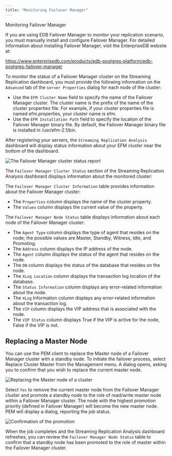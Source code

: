 ```yaml
---
title: "Monitoring Failover Manager"
---
```




<div class="index">

Monitoring Failover Manager

</div>

If you are using EDB Failover Manager to monitor your replication scenario, you must manually install and configure Failover Manager. For detailed information about installing Failover Manager, visit the EnterpriseDB website at:

<https://www.enterprisedb.com/products/edb-postgres-platform/edb-postgres-failover-manager>

To monitor the status of a Failover Manager cluster on the Streaming Replication dashboard, you must provide the following information on the `Advanced` tab of the `server Properties` dialog for each node of the cluster:

  - Use the `EFM Cluster Name` field to specify the name of the Failover Manager cluster. The cluster name is the prefix of the name of the cluster properties file. For example, if your cluster properties file is named efm.properties, your cluster name is efm.
  - Use the `EFM Installation Path` field to specify the location of the Failover Manager binary file. By default, the Failover Manager binary file is installed in /usr/efm-2.1/bin.

After registering your servers, the `Streaming Replication Analysis` dashboard will display status information about your EFM cluster near the bottom of the dashboard.

![*The Failover Manager cluster status report*](images/failover_manager_cluster_status_report.png)

The `Failover Manager Cluster Status` section of the Streaming Replication Analysis dashboard displays information about the monitored cluster:

The `Failover Manager Cluster Information` table provides information about the Failover Manager cluster:

  - The `Properties` column displays the name of the cluster property.
  - The `Values` column displays the current value of the property.

The `Failover Manager Node Status` table displays information about each node of the Failover Manager cluster:

  - The `Agent Type` column displays the type of agent that resides on the node; the possible values are Master, Standby, Witness, Idle, and Promoting.
  - The `Address` column displays the IP address of the node.
  - The `Agent` column displays the status of the agent that resides on the node.
  - The `DB` column displays the status of the database that resides on the node.
  - The `XLog Location` column displays the transaction log location of the database.
  - The `Status Information` column displays any error-related information about the node.
  - The `XLog` Information column displays any error-related information about the transaction log.
  - The `VIP` column displays the VIP address that is associated with the node.
  - The `VIP Status` column displays True if the VIP is active for the node, False if the VIP is not.

## Replacing a Master Node

You can use the PEM client to replace the Master node of a Failover Manager cluster with a standby node. To initiate the failover process, select Replace Cluster Master from the Management menu. A dialog opens, asking you to confirm that you wish to replace the current master node.

![*Replacing the Master node of a cluster*](images/replace_master_node_of_cluster.png)

Select `Yes` to remove the current master node from the Failover Manager cluster and promote a standby node to the role of read/write master node within a Failover Manager cluster. The node with the highest promotion priority (defined in Failover Manager) will become the new master node. PEM will display a dialog, reporting the job status.

![*Confirmation of the promotion*](images/confirmation_of_promotion.png)

When the job completes and the Streaming Replication Analysis dashboard refreshes, you can review the `Failover Manager Node Status` table to confirm that a standby node has been promoted to the role of master within the Failover Manager cluster.
